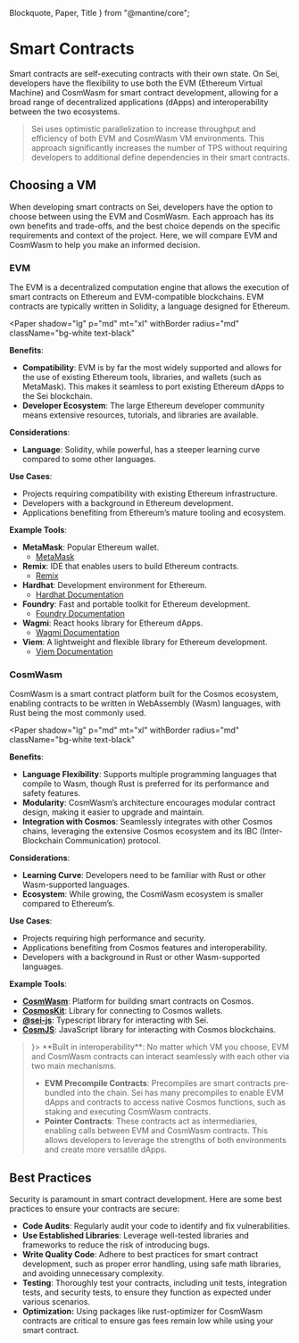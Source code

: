    Blockquote, Paper, Title
} from "@mantine/core";

# Smart Contracts
Smart contracts are self-executing contracts with their own state. On Sei, developers have the flexibility to use both the EVM (Ethereum Virtual Machine) and CosmWasm for smart contract development, allowing for a broad range of decentralized applications (dApps) and interoperability between the two ecosystems.

<Blockquote color="red" mt="xl">
   Sei uses optimistic parallelization to increase throughput and efficiency of both EVM and CosmWasm VM environments. This approach significantly increases the number of TPS without requiring developers to additional define dependencies in their smart contracts.
</Blockquote>


## Choosing a VM
When developing smart contracts on Sei, developers have the option to choose between using the EVM and CosmWasm. Each approach has its own benefits and trade-offs, and the best choice depends on the specific requirements and context of the project. Here, we will compare EVM and CosmWasm to help you make an informed decision.

### EVM
The EVM is a decentralized computation engine that allows the execution of smart contracts on Ethereum and EVM-compatible blockchains. EVM contracts are typically written in Solidity, a language designed for Ethereum.

<Paper
  shadow="lg"
  p="md"
  mt="xl"
  withBorder
  radius="md"
  className="bg-white text-black"
>

**Benefits**:

- **Compatibility**: EVM is by far the most widely supported and allows for the use of existing Ethereum tools, libraries, and wallets (such as MetaMask). This makes it seamless to port existing Ethereum dApps to the Sei blockchain.
- **Developer Ecosystem**: The large Ethereum developer community means extensive resources, tutorials, and libraries are available.

**Considerations**:

- **Language**: Solidity, while powerful, has a steeper learning curve compared to some other languages.

**Use Cases**:

- Projects requiring compatibility with existing Ethereum infrastructure.
- Developers with a background in Ethereum development.
- Applications benefiting from Ethereum’s mature tooling and ecosystem.

**Example Tools**:

- **MetaMask**: Popular Ethereum wallet.
  - [MetaMask](https://metamask.io/)
- **Remix**: IDE that enables users to build Ethereum contracts.
  - [Remix](https://remix.ethereum.org/)
- **Hardhat**: Development environment for Ethereum.
  - [Hardhat Documentation](https://hardhat.org/hardhat-runner/docs/getting-started)
- **Foundry**: Fast and portable toolkit for Ethereum development.
  - [Foundry Documentation](https://github.com/foundry-rs/foundry)
- **Wagmi**: React hooks library for Ethereum dApps.
  - [Wagmi Documentation](https://wagmi.sh/)
- **Viem**: A lightweight and flexible library for Ethereum development.
  - [Viem Documentation](https://viem.sh/)
</Paper>

### CosmWasm

CosmWasm is a smart contract platform built for the Cosmos ecosystem, enabling contracts to be written in WebAssembly (Wasm) languages, with Rust being the most commonly used.

<Paper
  shadow="lg"
  p="md"
  mt="xl"
  withBorder
  radius="md"
  className="bg-white text-black"
>

**Benefits**:

- **Language Flexibility**: Supports multiple programming languages that compile to Wasm, though Rust is preferred for its performance and safety features.
- **Modularity**: CosmWasm’s architecture encourages modular contract design, making it easier to upgrade and maintain.
- **Integration with Cosmos**: Seamlessly integrates with other Cosmos chains, leveraging the extensive Cosmos ecosystem and its IBC (Inter-Blockchain Communication) protocol.

**Considerations**:

- **Learning Curve**: Developers need to be familiar with Rust or other Wasm-supported languages.
- **Ecosystem**: While growing, the CosmWasm ecosystem is smaller compared to Ethereum’s.

**Use Cases**:

- Projects requiring high performance and security.
- Applications benefiting from Cosmos features and interoperability.
- Developers with a background in Rust or other Wasm-supported languages.

**Example Tools**:

- **[CosmWasm](https://docs.cosmwasm.com/)**: Platform for building smart contracts on Cosmos.
- **[CosmosKit](https://github.com/cosmology-tech/cosmos-kit)**: Library for connecting to Cosmos wallets.
- **[@sei-js](https://github.com/sei-protocol/sei-js)**: Typescript library for interacting with Sei.
- **[CosmJS](https://cosmos.github.io/cosmjs/)**: JavaScript library for interacting with Cosmos blockchains.
</Paper>

<Blockquote color="blue" mt="xl" icon={<IconInfoCircle/>}>
   **Built in interoperability**:
   No matter which VM you choose, EVM and CosmWasm contracts can interact seamlessly with each other via two main mechanisms.

   - **EVM Precompile Contracts**: Precompiles are smart contracts pre-bundled into the chain. Sei has many precompiles to enable EVM dApps and contracts to access native Cosmos functions, such as staking and executing CosmWasm contracts.
   - **Pointer Contracts**: These contracts act as intermediaries, enabling calls between EVM and CosmWasm contracts. This allows developers to leverage the strengths of both environments and create more versatile dApps.
</Blockquote>

## Best Practices

Security is paramount in smart contract development. Here are some best practices to ensure your contracts are secure:

- **Code Audits**: Regularly audit your code to identify and fix vulnerabilities.
- **Use Established Libraries**: Leverage well-tested libraries and frameworks to reduce the risk of introducing bugs.
- **Write Quality Code**: Adhere to best practices for smart contract development, such as proper error handling, using safe math libraries, and avoiding unnecessary complexity.
- **Testing**: Thoroughly test your contracts, including unit tests, integration tests, and security tests, to ensure they function as expected under various scenarios.
- **Optimization:** Using packages like rust-optimizer for CosmWasm contracts are critical to ensure gas fees remain low while using your smart contract.
